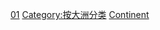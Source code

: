 {{See also|category:各國列表}}

[[Category:地理相關列表|01]]
[[Category:按大洲分类|Category:按大洲分类]]
[[Category:地名列表|Continent]]